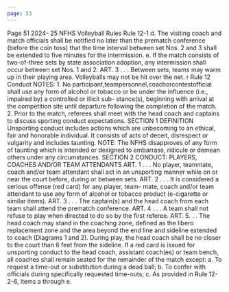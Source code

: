 ```yaml
---
page: 53
---
```


Page 51 2024- 25 NFHS Volleyball Rules Rule 12-1 d. The visiting coach and match officials shall be notified no later than the prematch conference (before the coin toss) that the time interval between set Nos. 2 and 3 shall be extended to five minutes for the intermission. e. If the match consists of two-of-three sets by state association adoption, any intermission shall occur between set Nos. 1 and 2. ART. 3 . . . Between sets, teams may warm up in their playing area. Volleyballs may not be hit over the net. r Rule 12 Conduct NOTES: 1. No participant,teampersonnel,coachorcontestofficial shall use any form of alcohol or tobacco or be under the influence (i.e., impaired by) a controlled or illicit sub- stance(s), beginning with arrival at the competition site until departure following the completion of the match. 2. Prior to the match, referees shall meet with the head coach and captains to discuss sporting conduct expectations. SECTION 1 DEFINITION Unsporting conduct includes actions which are unbecoming to an ethical, fair and honorable individual. It consists of acts of deceit, disrespect or vulgarity and includes taunting. NOTE: The NFHS disapproves of any form of taunting which is intended or designed to embarrass, ridicule or demean others under any circumstances. SECTION 2 CONDUCT: PLAYERS, COACHES AND/OR TEAM ATTENDANTS ART. 1 . . . No player, teammate, coach and/or team attendant shall act in an unsporting manner while on or near the court before, during or between sets. ART. 2 . . . It is considered a serious offense (red card) for any player, team- mate, coach and/or team attendant to use any form of alcohol or tobacco product (e-cigarette or similar items). ART. 3 . . . The captain(s) and the head coach from each team shall attend the prematch conference. ART. 4 . . . A team shall not refuse to play when directed to do so by the first referee. ART. 5. . . The head coach may stand in the coaching zone, defined as the libero replacement zone and the area beyond the end line and sideline extended to coach (Diagrams 1 and 2). During play, the head coach shall be no closer to the court than 6 feet from the sideline. If a red card is issued for unsporting conduct to the head coach, assistant coach(es) or team bench, all coaches shall remain seated for the remainder of the match except: a. To request a time-out or substitution during a dead ball; b. To confer with officials during specifically requested time-outs; c. As provided in Rule 12-2-6, items a through e.
